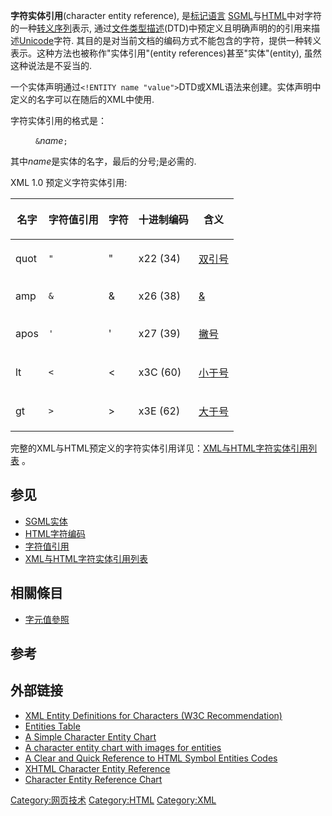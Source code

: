 {{unreferenced|time=2012-03-24T13:13:31+00:00}}
{{NoteTA
|G1 = IT
}}
'''字符实体引用'''(character entity reference), 是[[标记语言|标记语言]] [[SGML|SGML]]与[[HTML|HTML]]中对字符的一种[[转义序列|转义序列]]表示, 通过[[文件类型描述|文件类型描述]](DTD)中预定义且明确声明的{{le|SGML命名实体|SGML entity}}的引用来描述[[Unicode|Unicode]]字符. 其目的是对当前文档的编码方式不能包含的字符，提供一种转义表示。这种方法也被称作"实体引用"(entity references)甚至"实体"(entity), 虽然这种说法是不妥当的. 

一个实体声明通过<code><!ENTITY name "value"></code>DTD或XML语法来创建。实体声明中定义的名字可以在随后的XML中使用.

字符实体引用的格式是：

:<code>&</code>''name''<code>;</code>

其中''name''是实体的名字，最后的分号;是必需的.

XML 1.0 预定义字符实体引用:
{|class="wikitable"
!名字
!字符值引用
!字符
!十进制编码
!含义
|-
|quot
|<code>&#34;</code>
|"
|x22 (34)
|[[双引号|双引号]]
|-
|amp
|<code>&#38;</code>
|&
|x26 (38)
|[[&|&]]
|-
|apos
|<code>&#39;</code>
|<!--&apos;-->'
|x27 (39)
|[[撇号|撇号]] 
|-
|lt
|<code>&#60;</code>
|<
|x3C (60)
|[[小于号|小于号]]
|-
|gt
|<code>&#62;</code>
|>
|x3E (62)
|[[大于号|大于号]]
|}

完整的XML与HTML预定义的字符实体引用详见：[[XML与HTML字符实体引用列表|XML与HTML字符实体引用列表]] 。

== 参见 ==
* [[SGML实体|SGML实体]]
* [[HTML字符编码|HTML字符编码]]
* [[字符值引用|字符值引用]]
* [[XML与HTML字符实体引用列表|XML与HTML字符实体引用列表]]

== 相關條目 ==

*[[字元值參照|字元值參照]]

==参考==
{{reflist}}

== 外部链接 ==
* [http://www.w3.org/TR/xml-entity-names/ XML Entity Definitions for Characters (W3C Recommendation)] {{Wayback|url=http://www.w3.org/TR/xml-entity-names/ |date=20130127173609 }}
* [https://web.archive.org/web/20120415175007/http://www.elizabethcastro.com/html/extras/entities.html Entities Table]
* [http://www.evolt.org/article/ala/17/21234/ A Simple Character Entity Chart] {{Wayback|url=http://www.evolt.org/article/ala/17/21234/ |date=20100820162618 }}
* [http://www.escapecodes.info/ A character entity chart with images for entities] {{Wayback|url=http://www.escapecodes.info/ |date=20210120012700 }}
* [http://www.entitycode.com/ A Clear and Quick Reference to HTML Symbol Entities Codes] {{Wayback|url=http://www.entitycode.com/ |date=20210224224105 }}
* [http://www.digitalmediaminute.com/reference/entity/index.php XHTML Character Entity Reference] {{Wayback|url=http://www.digitalmediaminute.com/reference/entity/index.php |date=20210211010638 }}
* [https://dev.w3.org/html5/html-author/charref Character Entity Reference Chart] {{Wayback|url=https://dev.w3.org/html5/html-author/charref |date=20210227130216 }}

[[Category:网页技术|Category:网页技术]]
[[Category:HTML|Category:HTML]]
[[Category:XML|Category:XML]]